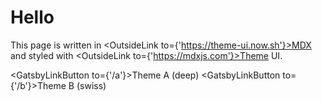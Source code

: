 

# Hello

This page is written in <OutsideLink to={'https://theme-ui.now.sh'}>MDX</OutsideLink> and styled with <OutsideLink to={'https://mdxjs.com'}>Theme UI</OutsideLink>.

<GatsbyLinkButton to={'/a'}>Theme A (deep)</GatsbyLinkButton>
<GatsbyLinkButton to={'/b'}>Theme B (swiss)</GatsbyLinkButton>
